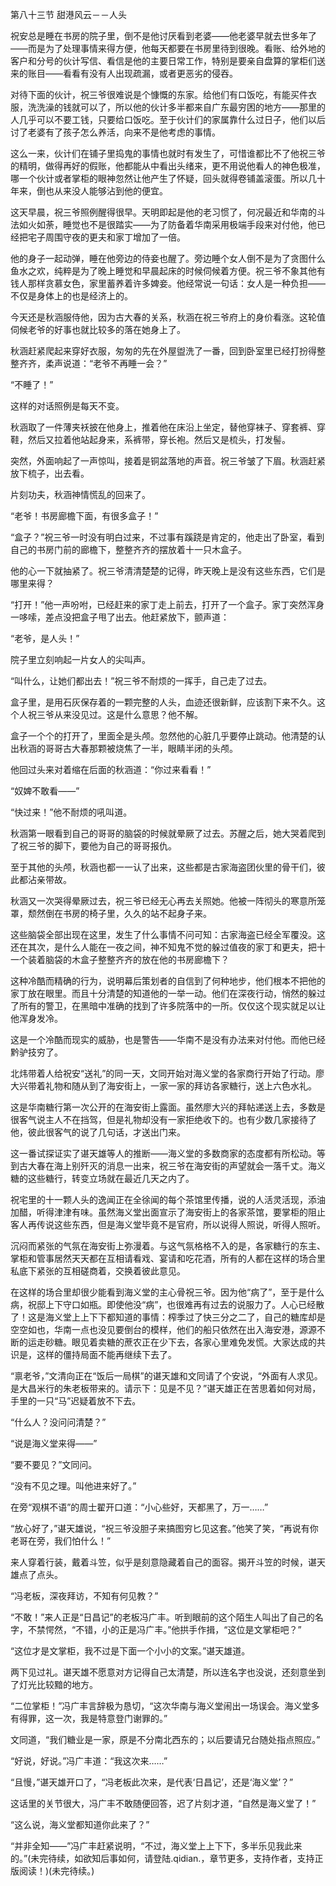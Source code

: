 

第八十三节 甜港风云－－人头

祝安总是睡在书房的院子里，倒不是他讨厌看到老婆――他老婆早就去世多年了――而是为了处理事情来得方便，他每天都要在书房里待到很晚。看账、给外地的客户和分号的伙计写信、看信是他的主要日常工作，特别是要亲自盘算的掌柜们送来的账目――看看有没有人出现疏漏，或者更恶劣的侵吞。

对待下面的伙计，祝三爷很难说是个慷慨的东家。给他们有口饭吃，有能买件衣服，洗洗澡的钱就可以了，所以他的伙计多半都来自广东最穷困的地方――那里的人几乎可以不要工钱，只要给口饭吃。至于伙计们的家属靠什么过日子，他们以后讨了老婆有了孩子怎么养活，向来不是他考虑的事情。

这么一来，伙计们在铺子里捣鬼的事情也就时有发生了，可惜谁都比不了他祝三爷的精明，做得再好的假账，他都能从中看出头绪来，更不用说他看人的神色极准，哪一个伙计或者掌柜的眼神忽然让他产生了怀疑，回头就得卷铺盖滚蛋。所以几十年来，倒也从来没人能够沾到他的便宜。

这天早晨，祝三爷照例醒得很早。天明即起是他的老习惯了，何况最近和华南的斗法如火如荼，睡觉也不是很踏实――为了防备着华南采用极端手段来对付他，他已经把宅子周围守夜的更夫和家丁增加了一倍。

他的身子一起动弹，睡在他旁边的侍妾也醒了。旁边睡个女人倒不是为了贪图什么鱼水之欢，纯粹是为了晚上睡觉和早晨起床的时候伺候着方便。祝三爷不象其他有钱人那样贪慕女色，家里蓄养着许多婢妾。他经常说一句话：女人是一种负担――不仅是身体上的也是经济上的。

今天还是秋涵服侍他，因为古大春的关系，秋涵在祝三爷府上的身价看涨。这轮值伺候老爷的好事也就比较多的落在她身上了。

秋涵赶紧爬起来穿好衣服，匆匆的先在外屋盥洗了一番，回到卧室里已经打扮得整整齐齐，柔声说道：“老爷不再睡一会？”

“不睡了！”

这样的对话照例是每天不变。

秋涵取了一件薄夹袄披在他身上，推着他在床沿上坐定，替他穿袜子、穿套裤、穿鞋，然后又拉着他站起身来，系裤带，穿长袍。然后又是梳头，打发髻。

突然，外面响起了一声惊叫，接着是铜盆落地的声音。祝三爷皱了下眉。秋涵赶紧放下梳子，出去看。

片刻功夫，秋涵神情慌乱的回来了。

“老爷！书房廊檐下面，有很多盒子！”

“盒子？”祝三爷一时没有明白过来，不过事有蹊跷是肯定的，他走出了卧室，看到自己的书房门前的廊檐下，整整齐齐的摆放着十一只木盒子。

他的心一下就抽紧了。祝三爷清清楚楚的记得，昨天晚上是没有这些东西，它们是哪里来得？

“打开！”他一声吩咐，已经赶来的家丁走上前去，打开了一个盒子。家丁突然浑身一哆嗦，差点没把盒子甩了出去。他赶紧放下，颤声道：

“老爷，是人头！”

院子里立刻响起一片女人的尖叫声。

“叫什么，让她们都出去！”祝三爷不耐烦的一挥手，自己走了过去。

盒子里，是用石灰保存着的一颗完整的人头，血迹还很新鲜，应该割下来不久。这个人祝三爷从来没见过。这是什么意思？他不解。

盒子一个个的打开了，里面全是头颅。忽然他的心脏几乎要停止跳动。他清楚的认出秋涵的哥哥古大春那颗被烧焦了一半，眼睛半闭的头颅。

他回过头来对着缩在后面的秋涵道：“你过来看看！”

“奴婢不敢看――”

“快过来！”他不耐烦的吼叫道。

秋涵第一眼看到自己的哥哥的脑袋的时候就晕厥了过去。苏醒之后，她大哭着爬到了祝三爷的脚下，要他为自己的哥哥报仇。

至于其他的头颅，秋涵也都一一认了出来，这些都是古家海盗团伙里的骨干们，彼此都沾亲带故。

秋涵又一次哭得晕厥过去，祝三爷已经无心再去关照她。他被一阵彻头的寒意所笼罩，颓然倒在书房的椅子里，久久的站不起身子来。

这些脑袋全部出现在这里，发生了什么事情不问可知：古家海盗已经全军覆没。这还在其次，是什么人能在一夜之间，神不知鬼不觉的躲过值夜的家丁和更夫，把十一个装着脑袋的木盒子整整齐齐的放在他的书房廊檐下？

这种冷酷而精确的行为，说明幕后策划者的自信到了何种地步，他们根本不把他的家丁放在眼里。而且十分清楚的知道他的一举一动。他们在深夜行动，悄然的躲过了所有的警卫，在黑暗中准确的找到了许多院落中的一所。仅仅这个现实就足以让他浑身发冷。

这是一个冷酷而现实的威胁，也是警告――华南不是没有办法来对付他。而他已经黔驴技穷了。

北炜带着人给祝安“送礼”的同一天，文同开始对海义堂的各家商行开始了行动。廖大兴带着礼物和随从到了海安街上，一家一家的拜访各家糖行，送上六色水礼。

这是华南糖行第一次公开的在海安街上露面。虽然廖大兴的拜帖递送上去，多数是很客气说主人不在挡驾，但是礼物却没有一家拒绝收下的。也有少数几家接待了他，彼此很客气的说了几句话，才送出门来。

这一番试探证实了谌天雄等人的推断――海义堂的多数商家的态度都有所松动。等到古大春在海上别歼灭的消息一出来，祝三爷在海安街的声望就会一落千丈。海义糖的这些糖行，转变立场就在最近几天之内了。

祝宅里的十一颗人头的逸闻正在全徐闻的每个茶馆里传播，说的人活灵活现，添油加醋，听得津津有味。虽然海义堂出面宣示了海安街上的各家茶馆，要掌柜的阻止客人再传说这些东西，但是海义堂毕竟不是官府，所以说得人照说，听得人照听。

沉闷而紧张的气氛在海安街上弥漫着。与这气氛格格不入的是，各家糖行的东主、掌柜和管事居然天天都在互相请看戏、宴请和吃花酒，所有的人都在这样的场合里私底下紧张的互相磋商着，交换着彼此意见。

在这样的场合里却很少能看到海义堂的主心骨祝三爷。因为他“病了”，至于是什么病，祝邸上下守口如瓶。即使他没“病”，也很难再有过去的说服力了。人心已经散了！这是海义堂上上下下都知道的事情：榨季过了快三分之二了，自己的糖库却是空空如也，华南一点也没见要倒台的模样，他们的船只依然在出入海安港，源源不断的运走砂糖。眼见着卖糖的蔗农正在少下去，各家心里难免发慌。大家达成的共识是，这样的僵持局面不能再继续下去了。

“禀老爷，”文清向正在“饭后一局棋”的谌天雄和文同请了个安说，“外面有人求见。是大昌米行的朱老板带来的。请示下：见是不见？”谌天雄正在苦思着如何对局，手里的一只“马”迟疑着放不下去。

“什么人？没问问清楚？”

“说是海义堂来得――”

“要不要见？”文同问。

“没有不见之理。叫他进来好了。”

在旁“观棋不语”的周士翟开口道：“小心些好，天都黑了，万一……”

“放心好了，”谌天雄说，“祝三爷没胆子来搞图穷匕见这套。”他笑了笑，“再说有你老哥在旁，我们怕什么！”

来人穿着行装，戴着斗笠，似乎是刻意隐藏着自己的面容。揭开斗笠的时候，谌天雄点了点头。

“冯老板，深夜拜访，不知有何见教？”

“不敢！”来人正是“日昌记”的老板冯广丰。听到眼前的这个陌生人叫出了自己的名字，不禁愕然，“不错，小的正是冯广丰。”他拱手作揖，“这位是文掌柜吧？”

“这位才是文掌柜，我不过是下面一个小小的文案。”谌天雄道。

两下见过礼。谌天雄不愿意对方记得自己太清楚，所以连名字也没说，还刻意坐到了灯光比较黯的地方。

“二位掌柜！”冯广丰言辞极为恳切，“这次华南与海义堂闹出一场误会。海义堂多有得罪，这一次，我是特意登门谢罪的。”

文同道，“我们糖业是一家，原是不分南北西东的；以后要请兄台随处指点照应。”

“好说，好说。”冯广丰道：“我这次来……”

“且慢，”谌天雄开口了，“冯老板此次来，是代表‘日昌记’，还是‘海义堂’？”

这话里的关节很大，冯广丰不敢随便回答，迟了片刻才道，“自然是海义堂了！”

“这么说，海义堂都知道你此来了？”

“并非全知――”冯广丰赶紧说明，“不过，海义堂上上下下，多半乐见我此来的。”(未完待续，如欲知后事如何，请登陆.qidian.，章节更多，支持作者，支持正版阅读！)(未完待续。)

